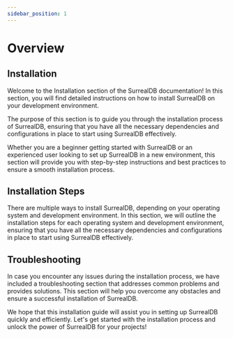 ```yaml
---
sidebar_position: 1
---
```


# Overview

## Installation

Welcome to the Installation section of the SurrealDB documentation! In this section, you will find detailed instructions on how to install SurrealDB on your development environment.

The purpose of this section is to guide you through the installation process of SurrealDB, ensuring that you have all the necessary dependencies and configurations in place to start using SurrealDB effectively.

Whether you are a beginner getting started with SurrealDB or an experienced user looking to set up SurrealDB in a new environment, this section will provide you with step-by-step instructions and best practices to ensure a smooth installation process.

## Installation Steps

There are multiple ways to install SurrealDB, depending on your operating system and development environment. In this section, we will outline the installation steps for each operating system and development environment, ensuring that you have all the necessary dependencies and configurations in place to start using SurrealDB effectively.

## Troubleshooting

In case you encounter any issues during the installation process, we have included a troubleshooting section that addresses common problems and provides solutions. This section will help you overcome any obstacles and ensure a successful installation of SurrealDB.

We hope that this installation guide will assist you in setting up SurrealDB quickly and efficiently. Let's get started with the installation process and unlock the power of SurrealDB for your projects!
